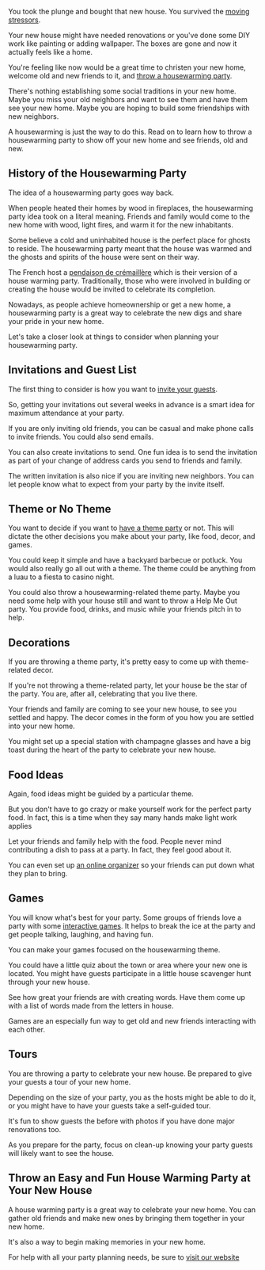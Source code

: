 <BlogImage  />
<BlogInfo  />

You took the plunge and bought that new house. You survived the 
[moving stressors](https://hellogiggles.com/lifestyle/survive-moving-day/).

Your new house might have needed renovations or you've done some DIY work like painting or 
adding wallpaper. The boxes are gone and now it actually feels like a home.                                                    

You're feeling like now would be a great time to christen your new home, welcome old and new 
friends to it, and 
[throw a housewarming party](https://pitchinclub.com/blog/party-planning-101-everything-you-need-to-know).

There's nothing establishing some social traditions in your new home. Maybe you miss your 
old neighbors and want to see them and have them see your new home. Maybe you are hoping to 
build some friendships with new neighbors. 

A housewarming is just the way to do this. Read on to learn how to throw a housewarming 
party to show off your new home and see friends, old and new. 

<MobileAd />
<DesktopAdHoriz />

## History of the Housewarming Party

The idea of a housewarming party goes way back.

When people heated their homes by wood in fireplaces, the housewarming party idea took on a literal meaning. 
Friends and family would come to the new home with wood, light fires, and warm it for the new inhabitants. 

Some believe a cold and uninhabited house is the perfect place for ghosts to reside. The housewarming party 
meant that the house was warmed and the ghosts and spirits of the house were sent on their way. 

The French host a 
[pendaison de crémaillère](https://www.thelocal.fr/20190809/french-expression-of-the-day-pendaison-de-cremaillere)
which is their version of a house warming party. Traditionally, those who were involved in building or creating 
the house would be invited to celebrate its completion. 

Nowadays, as people achieve homeownership or get a new home, a housewarming party is a great way to celebrate the new digs 
and share your pride in your new home.

Let's take a closer look at things to consider when planning your housewarming party.

<MobileAd />
<DesktopAdHoriz />

## Invitations and Guest List

The first thing to consider is how you want to 
[invite your guests](http://pitchinclub.com/resources/type-of-events).

So, getting your invitations out several weeks in advance is a smart idea for maximum attendance at your 
party.

If you are only inviting old friends, you can be casual and make phone calls to invite friends. You could 
also send emails.

You can also create invitations to send. One fun idea is to send the invitation as part of your change of 
address cards you send to friends and family. 

The written invitation is also nice if you are inviting new neighbors. You can let people know what to 
expect from your party by the invite itself.

## Theme or No Theme

You want to decide if you want to
[have a theme party](https://www.orientaltrading.com/party-supplies/party-tableware/party-theme-packs/party-themes-for-adults-a1-553266-1.fltr)
or not. This will dictate the other decisions you make about your party, like food, decor, and games. 

You could keep it simple and have a backyard barbecue or potluck. You would also really go all out with a theme. 
The theme could be anything from a luau to a fiesta to casino night.

You could also throw a housewarming-related theme party. Maybe you need some help with your house still and want 
to throw a Help Me Out party. You provide food, drinks, and music while your friends pitch in to help.

<MobileAd />
<DesktopAdSquare />

## Decorations

If you are throwing a theme party, it's pretty easy to come up with theme-related decor. 

If you're not throwing a theme-related party, let your house be the star of the party. You are, 
after all, celebrating that you live there. 

Your friends and family are coming to see your new house, to see you settled and happy. The decor 
comes in the form of you how you are settled into your new home.

You might set up a special station with champagne glasses and have a big toast during the heart of 
the party to celebrate your new house. 

## Food Ideas

Again, food ideas might be guided by a particular theme. 

But you don't have to go crazy or make yourself work for the perfect party food. In fact, this 
is a time when they say many hands make light work applies

Let your friends and family help with the food. People never mind contributing a dish to pass at a 
party. In fact, they feel good about it.

You can even set up 
[an online organizer](https://pitchinclub.com/resources/contribution-list)
so your friends can put down what they plan to bring.

<MobileAd />
<DesktopAdHoriz />

## Games

You will know what's best for your party. Some groups of friends love a party with some
[interactive games](https://www.thespruce.com/housewarming-party-games-4580341).
It helps to break the ice at the party and get people talking, laughing, and having fun. 

You can make your games focused on the housewarming theme. 

You could have a little quiz about the town or area where your new one is located. You might have guests 
participate in a little house scavenger hunt through your new house. 

See how great your friends are with creating words. Have them come up with a list of words made from the 
letters in house. 

Games are an especially fun way to get old and new friends interacting with each other. 

## Tours

You are throwing a party to celebrate your new house. Be prepared to give your guests a tour of your new home. 
 
Depending on the size of your party, you as the hosts might be able to do it, or you might have to have your 
guests take a self-guided tour.
 
It's fun to show guests the before with photos if you have done major renovations too. 
 
As you prepare for the party, focus on clean-up knowing your party guests will likely want to see the house.
 
<MobileAd />
<DesktopAdHoriz />

## Throw an Easy and Fun House Warming Party at Your New House

A house warming party is a great way to celebrate your new home. You can gather old friends and make new 
ones by bringing them together in your new home. 
 
It's also a way to begin making memories in your new home. 
 
For help with all your party planning needs, be sure to 
[visit our website](https://pitchinclub.com/resources/about-us)
 
<MobileAdSquare />
<MobileAd />

<DesktopAdSquare />

